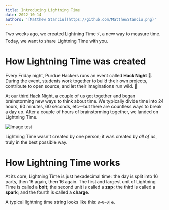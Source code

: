 ```yaml
---
title: Introducing Lightning Time
date: 2022-10-14
authors: '[Matthew Stanciu](https://github.com/MatthewStanciu.png)'
---
```



<Clock />

Two weeks ago, we created <LightningGradient>Lightning Time</LightningGradient> ⚡️, a new way to measure time. Today, we want to share Lightning Time with you.

# How Lightning Time was created

Every Friday night, Purdue Hackers runs an event called **Hack Night** 🌙.
During the event, students work together to build their own projects, contribute to open source, and let their imaginations run wild. 🧠

At [our third Hack Night](https://events.purduehackers.com/hack-night-03), a couple of us got together and began brainstorming
new ways to think about time. We typically divide time into 24 hours, 60 minutes, 60 seconds, etc—but there are countless ways
to break a day up. After a couple of hours of brainstorming together, we landed on Lightning Time.

![Image test](/lightning-time/IMG_0265.jpeg)

Lightning Time wasn't created by one person; it was created by _all of us_, truly in the best possible way.

# How Lightning Time works

At its core, Lightning Time is just hexadecimal time: the day is split into 16 parts, then 16 again, then 16 again. The first and largest
unit of Lightning Time is called a **bolt**; the second unit is called a **zap**; the third is called a **spark**; and the fourth is
called a **charge**.

A typical lightning time string looks like this: `8~0~0|e`.
